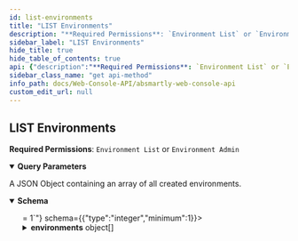 ```yaml
---
id: list-environments
title: "LIST Environments"
description: "**Required Permissions**: `Environment List` or `Environment Admin`"
sidebar_label: "LIST Environments"
hide_title: true
hide_table_of_contents: true
api: {"description":"**Required Permissions**: `Environment List` or `Environment Admin`","parameters":[{"name":"sort","in":"query","description":"The object key to sort the results by.","schema":{"type":"string","example":"name"}},{"name":"sort_asc","in":"query","schema":{"type":"boolean","example":true}},{"name":"page","in":"query","schema":{"type":"integer","example":1}},{"name":"items","in":"query","schema":{"type":"integer","example":5}}],"responses":{"200":{"description":"A JSON Object containing an array of all created environments.","content":{"application/json":{"schema":{"type":"object","properties":{"items":{"type":"integer"},"page":{"type":"integer","minimum":1},"total":{"type":"integer"},"environments":{"type":"array","items":{"type":"object","properties":{"id":{"type":"integer"},"name":{"type":"string","example":"Sandbox"},"description":{"type":"string","example":"Our sandbox environment."},"type":{"enum":["development","production"]},"archived":{"type":"boolean","example":false},"created_at":{"type":"string","format":"date-time"},"created_by_user_id":{"type":"integer"},"updated_at":{"nullable":true,"type":"string","format":"date-time"},"updated_by_user_id":{"nullable":true,"type":"integer"},"created_by":{"type":"object","properties":{"archived":{"type":"boolean","example":false},"avatar":{"type":"object","nullable":true},"avatar_file_upload_url":{"type":"string","example":"/cropUrl/100x100/1.png"},"created_at":{"type":"string","format":"date-time"},"created_by_user_id":{"type":"integer","minimum":1},"department":{"type":"string","example":"Marketing"},"email":{"type":"string","format":"email"}},"title":"User"},"updated_by":{"type":"object","properties":{"archived":{"type":"boolean","example":false},"avatar":{"type":"object","nullable":true},"avatar_file_upload_url":{"type":"string","example":"/cropUrl/100x100/1.png"},"created_at":{"type":"string","format":"date-time"},"created_by_user_id":{"type":"integer","minimum":1},"department":{"type":"string","example":"Marketing"},"email":{"type":"string","format":"email"}},"title":"User","nullable":true}},"title":"Environment"}}}}}}}},"method":"get","path":"/environments","servers":[{"url":"https://sandbox.absmartly.io/v1"}],"security":[{"UserApiKey":[]}],"securitySchemes":{"UserApiKey":{"type":"apiKey","in":"header","description":"A User API Key for API authorization. **Must be in the format \"Api-Key your_user_api_key\"**","name":"Authorization","scheme":"^Api-Key\\s\\S+"}},"info":{"title":"ABsmartly Web Console API","version":"1.0.0","description":"An OpenAPI Specification that describes the ABsmartly API for working with your experiments programmatically.","contact":{"name":"API Support","email":"api@absmartly.com"},"license":{"name":"Proprietary"}},"postman":{"name":"LIST Environments","description":{"content":"**Required Permissions**: `Environment List` or `Environment Admin`","type":"text/plain"},"url":{"path":["environments"],"host":["{{baseUrl}}"],"query":[{"disabled":false,"description":{"content":"The object key to sort the results by.","type":"text/plain"},"key":"sort","value":""},{"disabled":false,"key":"sort_asc","value":""},{"disabled":false,"key":"page","value":""},{"disabled":false,"key":"items","value":""}],"variable":[]},"header":[{"key":"Accept","value":"application/json"}],"method":"GET"}}
sidebar_class_name: "get api-method"
info_path: docs/Web-Console-API/absmartly-web-console-api
custom_edit_url: null
---
```



## LIST Environments



**Required Permissions**: `Environment List` or `Environment Admin`

<details style={{"marginBottom":"1rem"}} data-collapsed={false} open={true}><summary style={{}}><strong>Query Parameters</strong></summary><div><ul><ParamsItem className={"paramsItem"} param={{"name":"sort","in":"query","description":"The object key to sort the results by.","schema":{"type":"string","example":"name"}}}></ParamsItem><ParamsItem className={"paramsItem"} param={{"name":"sort_asc","in":"query","schema":{"type":"boolean","example":true}}}></ParamsItem><ParamsItem className={"paramsItem"} param={{"name":"page","in":"query","schema":{"type":"integer","example":1}}}></ParamsItem><ParamsItem className={"paramsItem"} param={{"name":"items","in":"query","schema":{"type":"integer","example":5}}}></ParamsItem></ul></div></details><div><ApiTabs><TabItem label={"200"} value={"200"}><div>

A JSON Object containing an array of all created environments.

</div><div><MimeTabs schemaType={"response"}><TabItem label={"application/json"} value={"application/json"}><SchemaTabs><TabItem label={"Schema"} value={"Schema"}><details style={{}} data-collapsed={false} open={true}><summary style={{"textAlign":"left"}}><strong>Schema</strong></summary><div style={{"textAlign":"left","marginLeft":"1rem"}}></div><ul style={{"marginLeft":"1rem"}}><SchemaItem collapsible={false} name={"items"} required={false} schemaName={"integer"} qualifierMessage={undefined} schema={{"type":"integer"}}></SchemaItem><SchemaItem collapsible={false} name={"page"} required={false} schemaName={"integer"} qualifierMessage={"**Possible values:** `>= 1`"} schema={{"type":"integer","minimum":1}}></SchemaItem><SchemaItem collapsible={false} name={"total"} required={false} schemaName={"integer"} qualifierMessage={undefined} schema={{"type":"integer"}}></SchemaItem><SchemaItem collapsible={true} className={"schemaItem"}><details style={{}}><summary style={{}}><strong>environments</strong><span style={{"opacity":"0.6"}}> object[]</span></summary><div style={{"marginLeft":"1rem"}}><li><div style={{"fontSize":"var(--ifm-code-font-size)","opacity":"0.6","marginLeft":"-.5rem","paddingBottom":".5rem"}}>Array [</div></li><SchemaItem collapsible={false} name={"id"} required={false} schemaName={"integer"} qualifierMessage={undefined} schema={{"type":"integer"}}></SchemaItem><SchemaItem collapsible={false} name={"name"} required={false} schemaName={"string"} qualifierMessage={undefined} schema={{"type":"string","example":"Sandbox"}}></SchemaItem><SchemaItem collapsible={false} name={"description"} required={false} schemaName={"string"} qualifierMessage={undefined} schema={{"type":"string","example":"Our sandbox environment."}}></SchemaItem><SchemaItem collapsible={false} name={"type"} required={false} schemaName={""} qualifierMessage={"**Possible values:** [`development`, `production`]"} schema={{"enum":["development","production"]}}></SchemaItem><SchemaItem collapsible={false} name={"archived"} required={false} schemaName={"boolean"} qualifierMessage={undefined} schema={{"type":"boolean","example":false}}></SchemaItem><SchemaItem collapsible={false} name={"created_at"} required={false} schemaName={"date-time"} qualifierMessage={undefined} schema={{"type":"string","format":"date-time"}}></SchemaItem><SchemaItem collapsible={false} name={"created_by_user_id"} required={false} schemaName={"integer"} qualifierMessage={undefined} schema={{"type":"integer"}}></SchemaItem><SchemaItem collapsible={false} name={"updated_at"} required={false} schemaName={"date-time"} qualifierMessage={undefined} schema={{"nullable":true,"type":"string","format":"date-time"}}></SchemaItem><SchemaItem collapsible={false} name={"updated_by_user_id"} required={false} schemaName={"integer"} qualifierMessage={undefined} schema={{"nullable":true,"type":"integer"}}></SchemaItem><SchemaItem collapsible={true} className={"schemaItem"}><details style={{}}><summary style={{}}><strong>created_by</strong><span style={{"opacity":"0.6"}}> object</span></summary><div style={{"marginLeft":"1rem"}}><SchemaItem collapsible={false} name={"archived"} required={false} schemaName={"boolean"} qualifierMessage={undefined} schema={{"type":"boolean","example":false}}></SchemaItem><SchemaItem collapsible={false} name={"avatar"} required={false} schemaName={"object"} qualifierMessage={undefined} schema={{"type":"object","nullable":true}}></SchemaItem><SchemaItem collapsible={false} name={"avatar_file_upload_url"} required={false} schemaName={"string"} qualifierMessage={undefined} schema={{"type":"string","example":"/cropUrl/100x100/1.png"}}></SchemaItem><SchemaItem collapsible={false} name={"created_at"} required={false} schemaName={"date-time"} qualifierMessage={undefined} schema={{"type":"string","format":"date-time"}}></SchemaItem><SchemaItem collapsible={false} name={"created_by_user_id"} required={false} schemaName={"integer"} qualifierMessage={"**Possible values:** `>= 1`"} schema={{"type":"integer","minimum":1}}></SchemaItem><SchemaItem collapsible={false} name={"department"} required={false} schemaName={"string"} qualifierMessage={undefined} schema={{"type":"string","example":"Marketing"}}></SchemaItem><SchemaItem collapsible={false} name={"email"} required={false} schemaName={"email"} qualifierMessage={undefined} schema={{"type":"string","format":"email"}}></SchemaItem></div></details></SchemaItem><SchemaItem collapsible={true} className={"schemaItem"}><details style={{}}><summary style={{}}><strong>updated_by</strong><span style={{"opacity":"0.6"}}> object</span><strong style={{"fontSize":"var(--ifm-code-font-size)","color":"var(--openapi-nullable)"}}> nullable</strong></summary><div style={{"marginLeft":"1rem"}}><SchemaItem collapsible={false} name={"archived"} required={false} schemaName={"boolean"} qualifierMessage={undefined} schema={{"type":"boolean","example":false}}></SchemaItem><SchemaItem collapsible={false} name={"avatar"} required={false} schemaName={"object"} qualifierMessage={undefined} schema={{"type":"object","nullable":true}}></SchemaItem><SchemaItem collapsible={false} name={"avatar_file_upload_url"} required={false} schemaName={"string"} qualifierMessage={undefined} schema={{"type":"string","example":"/cropUrl/100x100/1.png"}}></SchemaItem><SchemaItem collapsible={false} name={"created_at"} required={false} schemaName={"date-time"} qualifierMessage={undefined} schema={{"type":"string","format":"date-time"}}></SchemaItem><SchemaItem collapsible={false} name={"created_by_user_id"} required={false} schemaName={"integer"} qualifierMessage={"**Possible values:** `>= 1`"} schema={{"type":"integer","minimum":1}}></SchemaItem><SchemaItem collapsible={false} name={"department"} required={false} schemaName={"string"} qualifierMessage={undefined} schema={{"type":"string","example":"Marketing"}}></SchemaItem><SchemaItem collapsible={false} name={"email"} required={false} schemaName={"email"} qualifierMessage={undefined} schema={{"type":"string","format":"email"}}></SchemaItem></div></details></SchemaItem><li><div style={{"fontSize":"var(--ifm-code-font-size)","opacity":"0.6","marginLeft":"-.5rem"}}>]</div></li></div></details></SchemaItem></ul></details></TabItem><TabItem label={"Example (from schema)"} value={"Example (from schema)"}><ResponseSamples responseExample={"{\n  \"items\": 0,\n  \"page\": 0,\n  \"total\": 0,\n  \"environments\": [\n    {\n      \"id\": 0,\n      \"name\": \"Sandbox\",\n      \"description\": \"Our sandbox environment.\",\n      \"archived\": false,\n      \"created_at\": \"2023-08-14T14:18:33.511Z\",\n      \"created_by_user_id\": 0,\n      \"updated_at\": \"2023-08-14T14:18:33.511Z\",\n      \"updated_by_user_id\": 0,\n      \"created_by\": {\n        \"archived\": false,\n        \"avatar\": {},\n        \"avatar_file_upload_url\": \"/cropUrl/100x100/1.png\",\n        \"created_at\": \"2023-08-14T14:18:33.511Z\",\n        \"created_by_user_id\": 0,\n        \"department\": \"Marketing\",\n        \"email\": \"user@example.com\"\n      },\n      \"updated_by\": {\n        \"archived\": false,\n        \"avatar\": {},\n        \"avatar_file_upload_url\": \"/cropUrl/100x100/1.png\",\n        \"created_at\": \"2023-08-14T14:18:33.511Z\",\n        \"created_by_user_id\": 0,\n        \"department\": \"Marketing\",\n        \"email\": \"user@example.com\"\n      }\n    }\n  ]\n}"} language={"json"}></ResponseSamples></TabItem></SchemaTabs></TabItem></MimeTabs></div></TabItem></ApiTabs></div>
